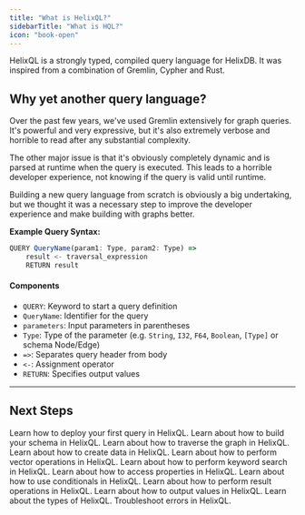 ```yaml
---
title: "What is HelixQL?"
sidebarTitle: "What is HQL?"
icon: "book-open"
---
```


HelixQL is a strongly typed, compiled query language for HelixDB.
It was inspired from a combination of Gremlin, Cypher and Rust.

## Why yet another query language?

Over the past few years, we've used Gremlin extensively for graph queries.
It's powerful and very expressive, but it's also extremely verbose and horrible to read after any substantial complexity.

The other major issue is that it's obviously completely dynamic and is parsed at runtime when the query is executed.
This leads to a horrible developer experience, not knowing if the query is valid until runtime.

Building a new query language from scratch is obviously a big undertaking,
but we thought it was a necessary step to improve the developer experience and make building with graphs better.

**Example Query Syntax:**

```js
QUERY QueryName(param1: Type, param2: Type) =>
    result <- traversal_expression
    RETURN result
```

#### Components

- `QUERY`: Keyword to start a query definition
- `QueryName`: Identifier for the query
- `parameters`: Input parameters in parentheses
- `Type`: Type of the parameter (e.g. `String`, `I32`, `F64`, `Boolean`, `[Type]` or schema Node/Edge)
- `=>`: Separates query header from body
- `<-`: Assignment operator
- `RETURN`: Specifies output values

---

## Next Steps

<CardGroup cols={3}>
    <Card title="Deploy your first query" href="/documentation/cli-v2/getting-started" icon="book-open">
        Learn how to deploy your first query in HelixQL.
    </Card>
    <Card title="Schemas" href="/documentation/hql/schema/schema-definition" icon="table">
        Learn about how to build your schema in HelixQL.
    </Card>
    <Card title="Traversals" href="/documentation/hql/select/selectN" icon="right-left-large">
        Learn about how to traverse the graph in HelixQL.
    </Card>
    <Card title="Creating data" href="/documentation/hql/create/addN" icon="plus">
        Learn about how to create data in HelixQL.
    </Card>
    <Card title="Vector operations" href="/documentation/hql/updating" icon="share-nodes">
        Learn about how to perform vector operations in HelixQL.
    </Card>
    <Card title="Keyword search" href="/documentation/hql/keyword_search" icon="pencil">
        Learn about how to perform keyword search in HelixQL.
    </Card>
    <Card title="Properties" href="/documentation/hql/properties/property-access" icon="tags">
        Learn about how to access properties in HelixQL.
    </Card>
    <Card title="Conditionals" href="/documentation/hql/conditionals/conditions" icon="ballot-check">
        Learn about how to use conditionals in HelixQL.
    </Card>
    <Card title="Result operations" href="/documentation/hql/result_ops" icon="integral">
        Learn about how to perform result operations in HelixQL.
    </Card>
    <Card title="Output values" href="/documentation/hql/output_values" icon="arrow-right-from-bracket">
        Learn about how to output values in HelixQL.
    </Card>
    <Card title="Types" href="/documentation/hql/types" icon="text-size">
        Learn about the types of HelixQL.
    </Card>
    <Card title="Errors" href="/documentation/hql/errors/E101" icon="triangle-exclamation">
        Troubleshoot errors in HelixQL.
    </Card>

</CardGroup>
